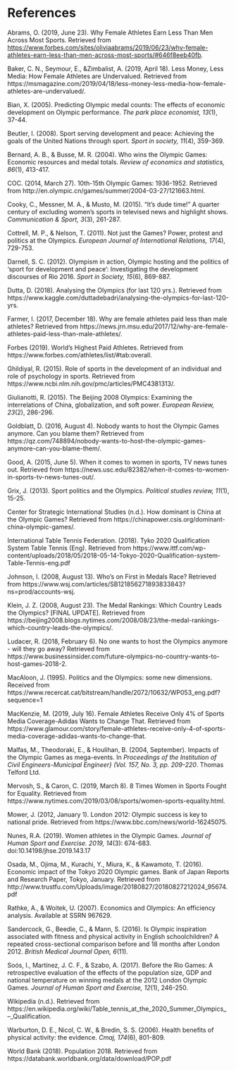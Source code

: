 # References{-}

Abrams, O. (2019, June 23). Why Female Athletes Earn Less Than Men Across Most Sports. Retrieved from [https://www.forbes.com/sites/oliviaabrams/2019/06/23/why-female-athletes-earn-less-than-men-across-most-sports/\#646f8eeb40fb](https://www.forbes.com/sites/oliviaabrams/2019/06/23/why-female-athletes-earn-less-than-men-across-most-sports/\#646f8eeb40fb).

Baker, C. N., Seymour, E., &Zimbalist, A. (2019, April 18). Less Money, Less Media: How Female Athletes are Undervalued. Retrieved from https://msmagazine.com/2019/04/18/less-money-less-media-how-female-athletes-are-undervalued/.

Bian, X. (2005). Predicting Olympic medal counts: The effects of economic development on Olympic performance. *The park place economist, 13*(1), 37-44. 

Beutler, I. (2008). Sport serving development and peace: Achieving the goals of the United Nations through sport. *Sport in society, 11*(4), 359-369.

Bernard, A. B., & Busse, M. R. (2004). Who wins the Olympic Games: Economic resources and medal totals. *Review of economics and statistics, 86*(1), 413-417.

COC. (2014, March 27). 10th-15th Olympic Games: 1936-1952. Retrieved from http://en.olympic.cn/games/summer/2004-03-27/121663.html. 

Cooky, C., Messner, M. A., & Musto, M. (2015). “It’s dude time!” A quarter century of excluding women’s sports in televised news and highlight shows. *Communication \& Sport, 3*(3), 261-287.

Cottrell, M. P., & Nelson, T. (2011). Not just the Games? Power, protest and politics at the Olympics. *European Journal of International Relations, 17*(4), 729-753.

Darnell, S. C. (2012). Olympism in action, Olympic hosting and the politics of ‘sport for development and peace’: Investigating the development discourses of Rio 2016. *Sport in Society, 15*(6), 869-887.

Dutta, D. (2018). Analysing the Olympics (for last 120 yrs.). Retrieved from https://www.kaggle.com/duttadebadri/analysing-the-olympics-for-last-120-yrs.

Farmer, I. (2017, December 18). Why are female athletes paid less than male athletes? Retrieved from https://news.jrn.msu.edu/2017/12/why-are-female-athletes-paid-less-than-male-athletes/.

Forbes (2019). World's Highest Paid Athletes. Retrieved from https://www.forbes.com/athletes/list/\#tab:overall.

Ghildiyal, R. (2015). Role of sports in the development of an individual and role of psychology in sports. Retrieved from https://www.ncbi.nlm.nih.gov/pmc/articles/PMC4381313/.

Giulianotti, R. (2015). The Beijing 2008 Olympics: Examining the interrelations of China, globalization, and soft power. *European Review, 23*(2), 286-296.

Goldblatt, D. (2016, August 4). Nobody wants to host the Olympic Games anymore. Can you blame them? Retrieved from https://qz.com/748894/nobody-wants-to-host-the-olympic-games-anymore-can-you-blame-them/.

Good, A. (2015, June 5). When it comes to women in sports, TV news tunes out. Retrieved from https://news.usc.edu/82382/when-it-comes-to-women-in-sports-tv-news-tunes-out/.

Grix, J. (2013). Sport politics and the Olympics. *Political studies review, 11*(1), 15-25.

Center for Strategic International Studies (n.d.). How dominant is China at the Olympic Games? Retrieved from https://chinapower.csis.org/dominant-china-olympic-games/.

International Table Tennis Federation. (2018). Tyko 2020 Qualification System Table Tennis (Eng). Retrieved from https://www.ittf.com/wp-content/uploads/2018/05/2018-05-14-Tokyo-2020-Qualification-system-Table-Tennis-eng.pdf

Johnson, I. (2008, August 13). Who's on First in Medals Race? Retrieved from https://www.wsj.com/articles/SB121856271893833843?ns=prod/accounts-wsj.

Klein, J. Z. (2008, August 23). The Medal Rankings: Which Country Leads the Olympics? [FINAL UPDATE]. Retrieved from https://beijing2008.blogs.nytimes.com/2008/08/23/the-medal-rankings-which-country-leads-the-olympics/.

Ludacer, R. (2018, February 6). No one wants to host the Olympics anymore - will they go away? Retrieved from https://www.businessinsider.com/future-olympics-no-country-wants-to-host-games-2018-2.

MacAloon, J. (1995). Politics and the Olympics: some new dimensions. Received from https://www.recercat.cat/bitstream/handle/2072/10632/WP053_eng.pdf?sequence=1

MacKenzie, M. (2019, July 16). Female Athletes Receive Only 4\% of Sports Media Coverage-Adidas Wants to Change That. Retrieved from https://www.glamour.com/story/female-athletes-receive-only-4-of-sports-media-coverage-adidas-wants-to-change-that.

Malfas, M., Theodoraki, E., & Houlihan, B. (2004, September). Impacts of the Olympic Games as mega-events. In *Proceedings of the Institution of Civil Engineers-Municipal Engineer} (Vol. 157, No. 3, pp. 209-220*. Thomas Telford Ltd.

Mervosh, S., & Caron, C. (2019, March 8). 8 Times Women in Sports Fought for Equality. Retrieved from https://www.nytimes.com/2019/03/08/sports/women-sports-equality.html.

Mower, J. (2012, January 1). London 2012: Olympic success is key to national pride. Retrieved from https://www.bbc.com/news/world-16245075.

Nunes, R.A. (2019). Women athletes in the Olympic Games. *Journal of Human Sport and Exercise. 2019, 14*(3): 674-683. doi:10.14198/jhse.2019.143.17

Osada, M., Ojima, M., Kurachi, Y., Miura, K., & Kawamoto, T. (2016). Economic impact of the Tokyo 2020 Olympic games. Bank of Japan Reports and Research Paper, Tokyo, January. Retrieved from http://www.trustfu.com/Uploads/image/20180827/20180827212024_95674.pdf 

Rathke, A., & Woitek, U. (2007). Economics and Olympics: An efficiency analysis. Available at SSRN 967629.

Sandercock, G., Beedie, C., \& Mann, S. (2016). Is Olympic inspiration associated with fitness and physical activity in English schoolchildren? A repeated cross-sectional comparison before and 18 months after London 2012. *British Medical Journal Open, 6*(11).

Soós, I., Martínez, J. C. F., & Szabo, A. (2017). Before the Rio Games: A retrospective evaluation of the effects of the population size, GDP and national temperature on winning medals at the 2012 London Olympic Games. *Journal of Human Sport and Exercise, 12*(1), 246-250.

Wikipedia (n.d.). Retrieved from  https://en.wikipedia.org/wiki/Table_tennis_at_the_2020_Summer_Olympics_–_Qualification.

Warburton, D. E., Nicol, C. W., & Bredin, S. S. (2006). Health benefits of physical activity: the evidence. *Cmaj, 174*(6), 801-809.

World Bank (2018). Population 2018. Retrieved from https://databank.worldbank.org/data/download/POP.pdf 
